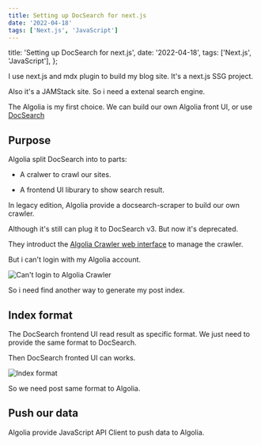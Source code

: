 ```yaml
---
title: Setting up DocSearch for next.js
date: '2022-04-18'
tags: ['Next.js', 'JavaScript']
---
```




  title: 'Setting up DocSearch for next.js',
  date: '2022-04-18',
  tags: ['Next.js', 'JavaScript'],
};


I use next.js and mdx plugin to build my blog site. It's a next.js SSG project.

Also it's a JAMStack site. So i need a extenal search engine.

The Algolia is my first choice. We can build our own Algolia front UI, or use [DocSearch](https://github.com/algolia/docsearch)

## Purpose

Algolia split DocSearch into to parts:

- A cralwer to crawl our sites.

- A frontend UI liburary to show search result.

In legacy edition, Algolia provide a docsearch-scraper to build our own crawler.

Although it's still can plug it to DocSearch v3. But now it's deprecated.

They introduct the [Algolia Crawler web interface](https://crawler.algolia.com/admin/users/login) to manage the crawler.

But i can't login with my Algolia account.

<Image src={image1} alt="Can't login to Algolia Crawler" />

So i need find another way to generate my post index.

## Index format

The DocSearch frontend UI read result as specific format. We just need to provide the same format to DocSearch.

Then DocSearch fronted UI can works.

<Image src={image2} alt="Index format" />

So we need post same format to Algolia.

## Push our data

Algolia provide JavaScript API Client to push data to Algolia.
